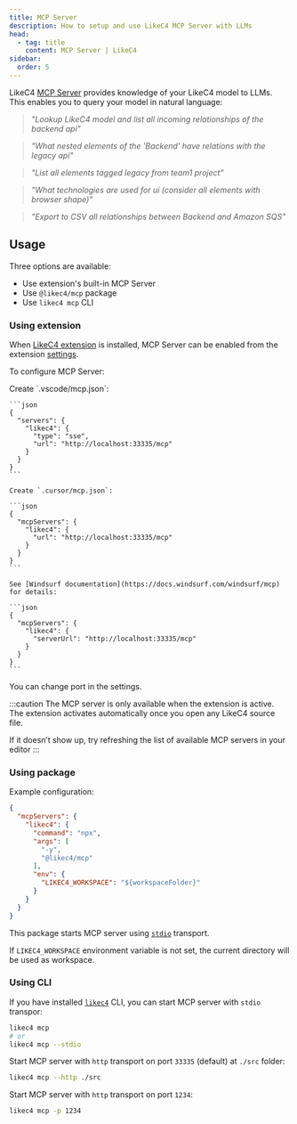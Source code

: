 ```yaml
---
title: MCP Server
description: How to setup and use LikeC4 MCP Server with LLMs
head:
  - tag: title
    content: MCP Server | LikeC4
sidebar:
  order: 5
---
```



LikeC4 <a href="https://modelcontextprotocol.io" target="_blank">MCP Server</a> provides knowledge of your LikeC4 model to LLMs.  
This enables you to query your model in natural language:

> _"Lookup LikeC4 model and list all incoming relationships of the backend api"_

> _"What nested elements of the 'Backend' have relations with the legacy api"_

> _"List all elements tagged legacy from team1 project"_

> _"What technologies are used for ui (consider all elements with browser shape)"_

> _"Export to CSV all relationships between Backend and Amazon SQS"_

## Usage

Three options are available:
- Use extension's built-in MCP Server
- Use `@likec4/mcp` package
- Use `likec4 mcp` CLI

### Using extension

When [LikeC4 extension](/tooling/vscode) is installed, MCP Server can be enabled from the extension <a href="vscode://settings/likec4.mcp.enabled" target="_blank">settings</a>.

To configure MCP Server:

<Tabs syncKey="label">
  <Tab label='VSCode'>
    Create `.vscode/mcp.json`:

    ```json
    {
      "servers": {
        "likec4": {
          "type": "sse",
          "url": "http://localhost:33335/mcp"
        }
      }
    }
    ```  
  </Tab>
  <Tab label='Cursor'>
    
    Create `.cursor/mcp.json`:

    ```json
    {
      "mcpServers": {
        "likec4": {
          "url": "http://localhost:33335/mcp"
        }
      }
    }
    ```
  </Tab>
  <Tab label='Windsurf'>

    See [Windsurf documentation](https://docs.windsurf.com/windsurf/mcp) for details:

    ```json
    {
      "mcpServers": {
        "likec4": {
          "serverUrl": "http://localhost:33335/mcp"      
        }
      }
    }
    ```    
  </Tab>
</Tabs>

You can change port in the settings.

:::caution
The MCP server is only available when the extension is active.
The extension activates automatically once you open any LikeC4 source file.

If it doesn’t show up, try refreshing the list of available MCP servers in your editor
:::

### Using package

Example configuration:

```json
{
  "mcpServers": {
    "likec4": {
      "command": "npx",
      "args": [
        "-y",
        "@likec4/mcp"
      ],
      "env": {
        "LIKEC4_WORKSPACE": "${workspaceFolder}"
      }
    }
  }
}
```

This package starts MCP server using [`stdio`](https://modelcontextprotocol.io/specification/2025-06-18/basic/transports#stdio) transport.

If `LIKEC4_WORKSPACE` environment variable is not set, the current directory will be used as workspace.

### Using CLI

If you have installed [`likec4`](/tooling/cli) CLI, you can start MCP server with `stdio` transpor:

```sh
likec4 mcp
# or
likec4 mcp --stdio
```

Start MCP server with `http` transport on port `33335` (default) at `./src` folder:

```sh
likec4 mcp --http ./src
```

Start MCP server with `http` transport on port `1234`:

```sh
likec4 mcp -p 1234
```
